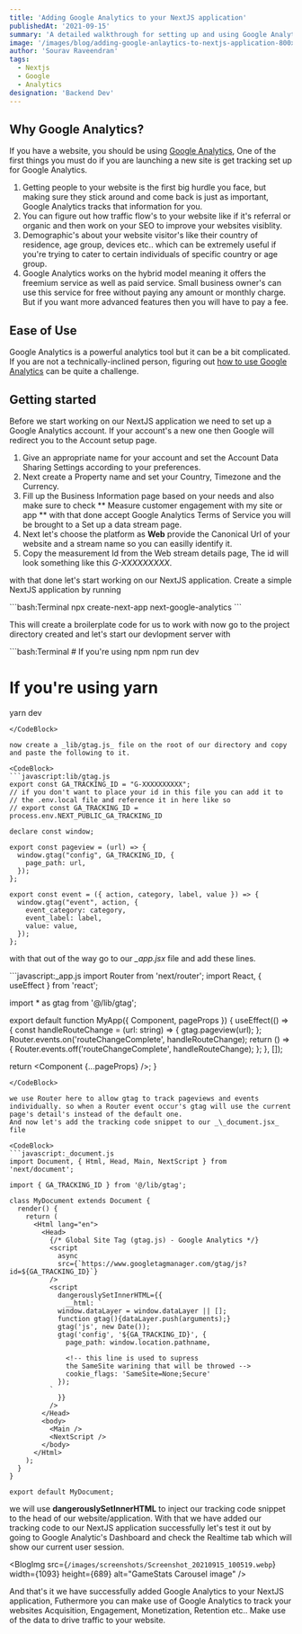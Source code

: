 ```yaml
---
title: 'Adding Google Analytics to your NextJS application'
publishedAt: '2021-09-15'
summary: 'A detailed walkthrough for setting up and using Google Analytics in your NextJS application.'
image: '/images/blog/adding-google-anlaytics-to-nextjs-application-800x514.jpg'
author: 'Sourav Raveendran'
tags:
  - Nextjs
  - Google
  - Analytics
designation: 'Backend Dev'
---
```


## Why Google Analytics?

If you have a website, you should be using [Google Analytics](https://analytics.withgoogle.com/),
One of the first things you must do if you are launching a new site is get tracking set up for Google Analytics.

1. Getting people to your website is the first big hurdle you face, but making sure they stick around and come back is just as important, Google Analytics
   tracks that information for you.
2. You can figure out how traffic flow's to your website like if it's referral or organic and then work on your SEO to improve your websites visiblity.
3. Demographic's about your website visitor's like their country of residence, age group, devices etc.. which can be extremely useful if you're trying to cater
   to certain individuals of specific country or age group.
4. Google Analytics works on the hybrid model meaning it offers the freemium service as well as paid service. Small business owner's can use this service for free
   without paying any amount or monthly charge. But if you want more advanced features then you will have to pay a fee.

## Ease of Use

Google Analytics is a powerful analytics tool but it can be a bit complicated.
If you are not a technically-inclined person, figuring out [how to use Google Analytics](https://support.google.com/analytics/answer/1008015?hl=en) can be quite a challenge.

## Getting started

Before we start working on our NextJS application we need to set up a Google Analytics account. If your account's a new one then Google will redirect you to the Account setup page.

1. Give an appropriate name for your account and set the Account Data Sharing Settings according to your preferences.
2. Next create a Property name and set your Country, Timezone and the Currency.
3. Fill up the Business Information page based on your needs and also make sure to check ** Measure customer engagement with my site or app ** with that done accept Google Analytics Terms of Service you will be brought
   to a Set up a data stream page.
4. Next let's choose the platform as **Web** provide the Canonical Url of your website and a stream name so you can easilly identify it.
5. Copy the measurement Id from the Web stream details page, The id will look something like this _G-XXXXXXXXX_.

with that done let's start working on our NextJS application. Create a simple NextJS application by running

<CodeBlock>
```bash:Terminal
npx create-next-app next-google-analytics
```
</CodeBlock>

This will create a broilerplate code for us to work with now go to the project directory created and let's start our devlopment server with

<CodeBlock>
```bash:Terminal
# If you're using npm
npm run dev

# If you're using yarn
yarn dev
```
</CodeBlock>

now create a _lib/gtag.js_ file on the root of our directory and copy and paste the following to it.

<CodeBlock>
```javascript:lib/gtag.js
export const GA_TRACKING_ID = "G-XXXXXXXXXX";
// if you don't want to place your id in this file you can add it to
// the .env.local file and reference it in here like so
// export const GA_TRACKING_ID = process.env.NEXT_PUBLIC_GA_TRACKING_ID

declare const window;

export const pageview = (url) => {
  window.gtag("config", GA_TRACKING_ID, {
    page_path: url,
  });
};

export const event = ({ action, category, label, value }) => {
  window.gtag("event", action, {
    event_category: category,
    event_label: label,
    value: value,
  });
};
```
</CodeBlock>

with that out of the way go to our _\_app.jsx_ file and add these lines.

<CodeBlock>
```javascript:_app.js
import Router from 'next/router';
import React, { useEffect } from 'react';

import * as gtag from '@/lib/gtag';

export default function MyApp({ Component, pageProps }) {
  useEffect(() => {
    const handleRouteChange = (url: string) => {
      gtag.pageview(url);
    };
    Router.events.on('routeChangeComplete', handleRouteChange);
    return () => {
      Router.events.off('routeChangeComplete', handleRouteChange);
    };
  }, []);

  return <Component {...pageProps} />;
}
```
</CodeBlock>

we use Router here to allow gtag to track pageviews and events individually. so when a Router event occur's gtag will use the current page's detail's instead of the default one.
And now let's add the tracking code snippet to our _\_document.jsx_ file

<CodeBlock>
```javascript:_document.js
import Document, { Html, Head, Main, NextScript } from 'next/document';

import { GA_TRACKING_ID } from '@/lib/gtag';

class MyDocument extends Document {
  render() {
    return (
      <Html lang="en">
        <Head>
          {/* Global Site Tag (gtag.js) - Google Analytics */}
          <script
            async
            src={`https://www.googletagmanager.com/gtag/js?id=${GA_TRACKING_ID}`}
          />
          <script
            dangerouslySetInnerHTML={{
              __html: `
            window.dataLayer = window.dataLayer || [];
            function gtag(){dataLayer.push(arguments);}
            gtag('js', new Date());
            gtag('config', '${GA_TRACKING_ID}', {
              page_path: window.location.pathname,

              <!-- this line is used to supress
              the SameSite warining that will be throwed -->
              cookie_flags: 'SameSite=None;Secure'
            });
          `
            }}
          />
        </Head>
        <body>
          <Main />
          <NextScript />
        </body>
      </Html>
    );
  }
}

export default MyDocument;
```
</CodeBlock>

we will use **dangerouslySetInnerHTML** to inject our tracking code snippet to the head of our website/application. With
that we have added our tracking code to our NextJS application successfully let's test it out by going to Google Analytic's Dashboard
and check the Realtime tab which will show our current user session.

<BlogImg
  src={`/images/screenshots/Screenshot_20210915_100519.webp`}
  width={1093}
  height={689}
  alt="GameStats Carousel image"
/>

And that's it we have successfully added Google Analytics to your NextJS application, Futhermore you can make use of Google Analytics to track your websites Acquisition, Engagement, Monetization, Retention etc..
Make use of the data to drive traffic to your website.
